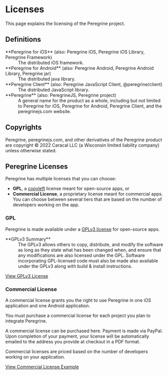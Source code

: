 
# Licenses

This page explains the licensing of the Peregrine project.

## Definitions

<dl>
  <dt>
    **Peregrine for iOS** (also: Peregrine iOS, Peregrine iOS Library, Peregrine
    Framework)
  </dt>
  <dd>The distributed iOS framework.</dd>
  <dt>
    **Peregrine for Android** (also: Peregrine Android, Peregrine Android
    Library, Peregrine jar)
  </dt>
  <dd>The distributed java library.</dd>
  <dt>
    **Peregrine Client** (also: Peregrine JavaScript Client, @peregrine/client)
  </dt>
  <dd>The distributed JavaScript library.</dd>
  <dt>**Peregrine** (also: PeregrineJS, Peregrine project)</dt>
  <dd>
    A general name for the product as a whole, including but not limited to
    Peregrine for iOS, Peregrine for Android, Peregrine Client, and the
    peregrinejs.com website.
  </dd>
</dl>

## Copyrights

Peregrine, peregrinejs.com, and other derivatives of the Peregrine product
are copyright &copy; 2022 Caracal LLC (a Wisconsin limited liability
company) unless otherwise stated.

## Peregrine Licenses

Peregrine has multiple licenses that you can choose:

- **GPL**, a [copyleft](https://en.wikipedia.org/wiki/Copyleft) license meant
  for open-source apps, or
- **Commercial License**, a proprietary license meant for commercial apps. You
  can choose between several tiers that are based on the number of developers
  working on the app.

<LicenseSelect />

### GPL

Peregrine is made available under a [GPLv3
license](https://en.wikipedia.org/wiki/GNU_General_Public_License) for
open-source apps.

<dl>
  <dt>**GPLv3 Summary**</dt>
  <dd>
    The GPLv3 allows others to copy, distribute, and modify the software as long
    as they state what has been changed when, and ensure that any modifications
    are also licensed under the GPL. Software incorporating GPL-licensed code
    must also be made also available under the GPLv3 along with build & install
    instructions.
  </dd>
</dl>

[View GPLv3 License](https://opensource.org/licenses/gpl-3.0.html)

### Commercial License

A commercial license grants you the right to use Peregrine in one iOS
application and one Android application.

You must purchase a commercial license for each project you plan to integrate
Peregrine.

A commercial license can be purchased here. Payment is made via PayPal. Upon
completion of your payment, your license will be automatically emailed to the
address you provide at checkout in a PDF format.

Commercial licenses are priced based on the number of developers working on
your application.

[View Commercial License Example](/license/commercial-license-example)


